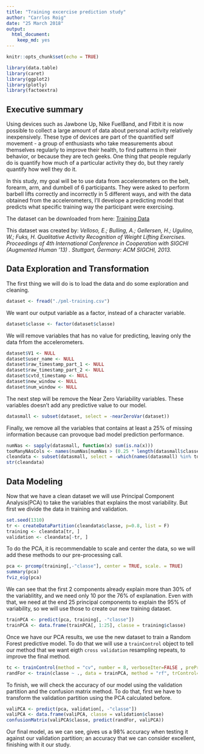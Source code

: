 ---
title: "Training excercise prediction study"
author: "Carrlos Roig"
date: "25 March 2018"
output: 
  html_document: 
    keep_md: yes
---

```{r setup, include=FALSE}
knitr::opts_chunk$set(echo = TRUE)
```

```{r libraries, message=F, warning=F}
library(data.table)
library(caret)
library(ggplot2)
library(plotly)
library(factoextra)
```

## Executive summary

Using devices such as Jawbone Up, Nike FuelBand, and Fitbit it is now possible to collect a large amount of data about personal activity relatively inexpensively. These type of devices are part of the quantified self movement - a group of enthusiasts who take measurements about themselves regularly to improve their health, to find patterns in their behavior, or because they are tech geeks. One thing that people regularly do is quantify how much of a particular activity they do, but they rarely quantify how well they do it.

In this study, my goal will be to use data from accelerometers on the belt, forearm, arm, and dumbell of 6 participants. They were asked to perform barbell lifts correctly and incorrectly in 5 different ways, and with the data obtained from the accelerometers, I'll develope a predicting model that predicts what specific training way the participant were exercising.

The dataset can be downloaded from here:
[Training Data](https://d396qusza40orc.cloudfront.net/predmachlearn/pml-training.csv)

This dataset was created by:
*Velloso, E.; Bulling, A.; Gellersen, H.; Ugulino, W.; Fuks, H. Qualitative Activity Recognition of Weight Lifting Exercises. Proceedings of 4th International Conference in Cooperation with SIGCHI (Augmented Human '13) . Stuttgart, Germany: ACM SIGCHI, 2013.*

## Data Exploration and Transformation

The first thing we will do is to load the data and do some exploration and cleaning.

```{r dataload}
dataset <- fread("./pml-training.csv")
```

We want our output variable as a factor, instead of a character variable.

```{r datatrans}
dataset$classe <- factor(dataset$classe)
```

We will remove variables that has no value for predicting, leaving only the data frfom the accelerometers.

```{r dataclean}
dataset$V1 <- NULL
dataset$user_name <- NULL
dataset$raw_timestamp_part_1 <- NULL
dataset$raw_timestamp_part_2 <- NULL
dataset$cvtd_timestamp <- NULL
dataset$new_window <- NULL
dataset$num_window <- NULL
```

The next step will be remove the Near Zero Variability variables. These variables doesn't add any predictive value to our model.

```{r dataclean2}
datasmall <- subset(dataset, select = -nearZeroVar(dataset))
```

Finally, we remove all the variables that contains at least a 25% of missing information because can provoque bad model prediction performance.

```{r dataclean3}
numNas <- sapply(datasmall, function(x) sum(is.na(x)))
tooManyNAsCols <- names(numNas[numNas > (0.25 * length(datasmall$classe))])
cleandata <- subset(datasmall, select = -which(names(datasmall) %in% tooManyNAsCols))
str(cleandata)
```

## Data Modeling

Now that we have a clean dataset we will use Principal Component Analysis(PCA) to take the variables that explains the most variability. But first we divide the data in training and validation.
```{r datasplit}
set.seed(1310)
tr <- createDataPartition(cleandata$classe, p=0.8, list = F)
training <- cleandata[tr, ]
validation <- cleandata[-tr, ]
```

To do the PCA, it is recommendable to scale and center the data, so we will add these methods to our pre-processing call.

```{r dataPCA}
pca <- prcomp(training[,-"classe"], center = TRUE, scale. = TRUE)
summary(pca)
fviz_eig(pca)
```

We can see that the first 2 components already explain more than 30% of the variablitity, and we need only 10 por the 76% of explanation. Even with that, we need at the end 25 principal components to explain the 95% of variability, so we will use those to create our new training dataset.

```{r dataPCA2}
trainPCA <- predict(pca, training[, -"classe"])
trainPCA <- data.frame(trainPCA[, 1:25], classe = training$classe)
```

Once we have our PCA results, we use the new dataset to train a Random Forest predictive model. To do that we will use a `trainControl` object to tell our method that we want eigth `cross validation` resampling repeats, to improve the final method.

```{r modelfit, cache=TRUE}
tc <- trainControl(method = "cv", number = 8, verboseIter=FALSE , preProcOptions="pca", allowParallel=TRUE)
randFor <- train(classe ~ ., data = trainPCA, method = "rf", trControl= tc)
```

To finish, we will check the accuracy of our model using the validation partition and the confusion matrix method. To do that, first we have to transform the validation partition using the PCA calculated before.

```{r modelvalid}
valiPCA <- predict(pca, validation[, -"classe"])
valiPCA <- data.frame(valiPCA, classe = validation$classe)
confusionMatrix(valiPCA$classe, predict(randFor, valiPCA))
```

Our final model, as we can see, gives us a 98% accuracy when testing it against our validation partition; an accuracy that we can consider excellent, finishing with it our study.